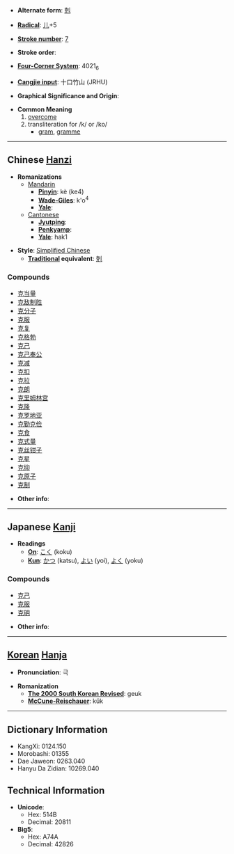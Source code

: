 * '''Alternate form''': [[剋]]

* '''[[Wiktionary:Chinese radical index| Radical]]''': [[Wiktionary:Chinese radical index 儿|儿]]+5

* '''[[Wiktionary:Chinese total strokes index|Stroke number]]''': [[Wiktionary:Chinese total strokes index 7|7]]

* '''Stroke order''': 

* '''[[Wiktionary:Chinese four corner index|Four-Corner System]]''': 4021<sub>6</sub>

* '''[[Wiktionary:Chinese Cangjie index|Cangjie input]]''': 十口竹山 (JRHU)

* '''Graphical Significance and Origin''': 

* '''Common Meaning'''
*# [[overcome]]
*# transliteration for /k/ or /ko/
*#* [[gram]], [[gramme]]


----

== Chinese [[Hanzi]] ==

* '''Romanizations'''
** [[Mandarin]]
*** '''[[Pinyin]]''': kè (ke4)
*** '''[[Wade-Giles]]''': k'o<sup>4</sup>
*** '''[[Yale]]''': 
**[[Cantonese]]
***'''[[Jyutping]]''':
***'''[[Penkyamp]]''': 
***'''[[Yale]]''': hak1

* '''Style''': [[Simplified Chinese]] 
** '''[[Traditional Chinese|Traditional]] equivalent''': [[剋]]

===Compounds===
*[[克当量]]
*[[克敌制胜]]
*[[克分子]]
*[[克服]]
*[[克复]]
*[[克格勃]]
*[[克己]]
*[[克己奉公]]
*[[克减]]
*[[克扣]]
*[[克拉]]
*[[克朗]]
*[[克里姆林宫]]
*[[克隆]]
*[[克罗地亚]]
*[[克勤克俭]]
*[[克食]]
*[[克式量]]
*[[克丝钳子]]
*[[克星]]
*[[克抑]]
*[[克原子]]
*[[克制]]

* '''Other info''': 

----

== Japanese [[Kanji]] ==

* '''Readings'''
** '''[[On]]''': [[こく]] (koku)
** '''[[Kun]]''': [[かつ]] (katsu), [[よい]] (yoi), [[よく]] (yoku)

===Compounds===
*[[克己]]
*[[克服]]
*[[克明]]

* '''Other info''':  

----

== [[Korean]] [[Hanja]] ==

* '''Pronunciation''': 극

* '''Romanization'''
** '''[[The 2000 South Korean Revised Romanization|The 2000 South Korean Revised]]''': geuk
** '''[[McCune-Reischauer]]''': kŭk

----

== Dictionary Information ==

* KangXi: 0124.150
* Morobashi: 01355
* Dae Jaweon: 0263.040
* Hanyu Da Zidian: 10269.040

== Technical Information ==

* '''Unicode''':
** Hex: 514B
** Decimal: 20811
* '''Big5''':
** Hex: A74A
** Decimal: 42826